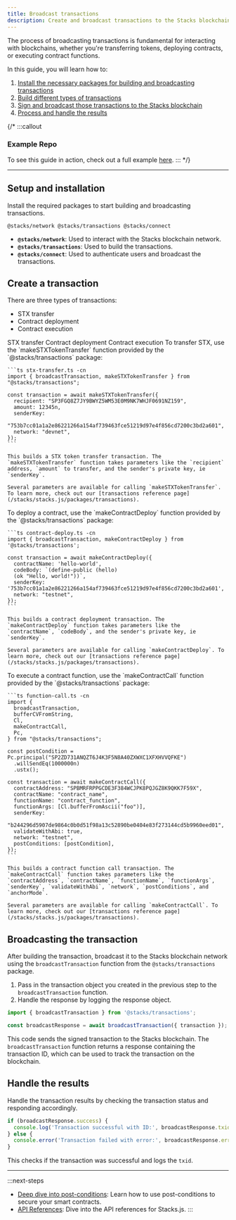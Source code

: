 ```yaml
---
title: Broadcast transactions
description: Create and broadcast transactions to the Stacks blockchain network using Stacks.js.
---
```




The process of broadcasting transactions is fundamental for interacting with blockchains, whether you're transferring tokens, deploying contracts, or executing contract functions.

In this guide, you will learn how to:

1. [Install the necessary packages for building and broadcasting transactions](#setup-and-installation)
2. [Build different types of transactions](#create-a-transaction)
3. [Sign and broadcast those transactions to the Stacks blockchain](#broadcasting-the-transaction)
4. [Process and handle the results](#handle-the-results)

{/* :::callout
### Example Repo
To see this guide in action, check out a full example [here](https://github.com/hiro-so/stacks-connect-example).
::: */}

---

## Setup and installation

Install the required packages to start building and broadcasting transactions.

```package-install
@stacks/network @stacks/transactions @stacks/connect
```

- **`@stacks/network`**: Used to interact with the Stacks blockchain network.
- **`@stacks/transactions`**: Used to build the transactions.
- **`@stacks/connect`**: Used to authenticate users and broadcast the transactions.

## Create a transaction

There are three types of transactions:

- STX transfer
- Contract deployment
- Contract execution

<Tabs defaultValue="transfer">
  <TabsList className='flex flex-wrap md:w-max'>
    <TabsTrigger value="transfer" className='tab group'>
      <Badge variant='outline' className='badge transition-colors hover:text-neutral-90 dark:group-hover:text-white'>STX transfer</Badge>
    </TabsTrigger>
    <TabsTrigger value="deploy" className='tab group'>
      <Badge variant='outline' className='badge transition-colors hover:text-neutral-90 dark:group-hover:text-white'>Contract deployment</Badge>
    </TabsTrigger>
    <TabsTrigger value="execute" className='tab group'>
      <Badge variant='outline' className='badge transition-colors hover:text-neutral-90 dark:group-hover:text-white'>Contract execution</Badge>
    </TabsTrigger>
  </TabsList>
  <TabsContent value="transfer">
    To transfer STX, use the `makeSTXTokenTransfer` function provided by the `@stacks/transactions` package:

    ```ts stx-transfer.ts -cn
    import { broadcastTransaction, makeSTXTokenTransfer } from "@stacks/transactions";

    const transaction = await makeSTXTokenTransfer({
      recipient: "SP3FGQ8Z7JY9BWYZ5WM53E0M9NK7WHJF0691NZ159",
      amount: 12345n,
      senderKey:
        "753b7cc01a1a2e86221266a154af739463fce51219d97e4f856cd7200c3bd2a601",
      network: "devnet",
    });
    ```

    This builds a STX token transfer transaction. The `makeSTXTokenTransfer` function takes parameters like the `recipient` address, `amount` to transfer, and the sender's private key, ie `senderKey`.

    Several parameters are available for calling `makeSTXTokenTransfer`. To learn more, check out our [transactions reference page](/stacks/stacks.js/packages/transactions).

  </TabsContent>
  <TabsContent value="deploy">
    To deploy a contract, use the `makeContractDeploy` function provided by the `@stacks/transactions` package:

    ```ts contract-deploy.ts -cn
    import { broadcastTransaction, makeContractDeploy } from '@stacks/transactions';

    const transaction = await makeContractDeploy({
      contractName: 'hello-world',
      codeBody: `(define-public (hello)
      (ok "Hello, world!"))`,
      senderKey: '753b7cc01a1a2e86221266a154af739463fce51219d97e4f856cd7200c3bd2a601',
      network: "testnet",
    });
    ```

    This builds a contract deployment transaction. The `makeContractDeploy` function takes parameters like the `contractName`, `codeBody`, and the sender's private key, ie `senderKey`.

    Several parameters are available for calling `makeContractDeploy`. To learn more, check out our [transactions reference page](/stacks/stacks.js/packages/transactions).

  </TabsContent>
  <TabsContent value="execute">
    To execute a contract function, use the `makeContractCall` function provided by the `@stacks/transactions` package:

    ```ts function-call.ts -cn
    import {
      broadcastTransaction,
      bufferCVFromString,
      Cl,
      makeContractCall,
      Pc,
    } from "@stacks/transactions";

    const postCondition = Pc.principal("SP2ZD731ANQZT6J4K3F5N8A40ZXWXC1XFXHVVQFKE")
      .willSendEq(1000000n)
      .ustx();

    const transaction = await makeContractCall({
      contractAddress: "SPBMRFRPPGCDE3F384WCJPK8PQJGZ8K9QKK7F59X",
      contractName: "contract_name",
      functionName: "contract_function",
      functionArgs: [Cl.bufferFromAscii("foo")],
      senderKey:
        "b244296d5907de9864c0b0d51f98a13c52890be0404e83f273144cd5b9960eed01",
      validateWithAbi: true,
      network: "testnet",
      postConditions: [postCondition],
    });
    ```

    This builds a contract function call transaction. The `makeContractCall` function takes parameters like the `contractAddress`, `contractName`, `functionName`, `functionArgs`, `senderKey`, `validateWithAbi`, `network`, `postConditions`, and `anchorMode`.

    Several parameters are available for calling `makeContractCall`. To learn more, check out our [transactions reference page](/stacks/stacks.js/packages/transactions).

  </TabsContent>
</Tabs>

## Broadcasting the transaction

After building the transaction, broadcast it to the Stacks blockchain network using the `broadcastTransaction` function from the `@stacks/transactions` package.

1. Pass in the transaction object you created in the previous step to the `broadcastTransaction` function.
2. Handle the response by logging the response object.

```ts -cn
import { broadcastTransaction } from '@stacks/transactions';

const broadcastResponse = await broadcastTransaction({ transaction });
```

This code sends the signed transaction to the Stacks blockchain. The `broadcastTransaction` function returns a response containing the transaction ID, which can be used to track the transaction on the blockchain.

## Handle the results

Handle the transaction results by checking the transaction status and responding accordingly.

```ts -cn
if (broadcastResponse.success) {
  console.log('Transaction successful with ID:', broadcastResponse.txid);
} else {
  console.error('Transaction failed with error:', broadcastResponse.error);
}
```

This checks if the transaction was successful and logs the `txid`.

---

:::next-steps
- [Deep dive into post-conditions](/stacks/stacks.js/guides/post-conditions): Learn how to use post-conditions to secure your smart contracts.
- [API References](/stacks/stacks.js/packages/transactions): Dive into the API references for Stacks.js.
:::